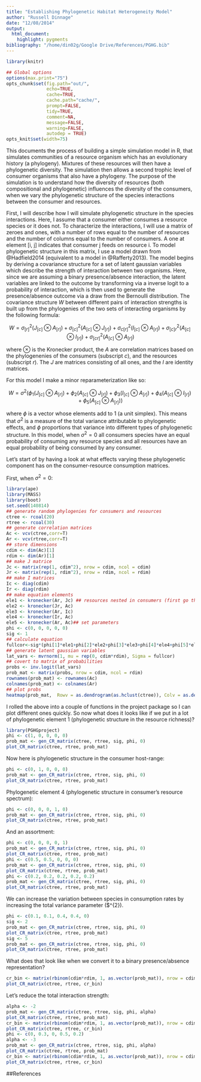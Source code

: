 ```yaml
---
title: "Establishing Phylogenetic Habitat Heterogeneity Model"
author: "Russell Dinnage"
date: "12/08/2014"
output: 
  html_document:
    highlight: pygments
bibliography: "/home/din02g/Google Drive/References/PGHG.bib"
---
```


```r
library(knitr)

## Global options
options(max.print="75")
opts_chunk$set(fig.path="out/",
               echo=TRUE,
               cache=TRUE,
               cache.path="cache/",
               prompt=FALSE,
               tidy=TRUE,
               comment=NA,
               message=FALSE,
               warning=FALSE,
               autodep = TRUE)
opts_knit$set(width=75)
```

This documents the process of building a simple simulation model in R, that simulates communities of a resource organism which has an evolutionary history (a phylogeny). Mixtures of these resources will then have a phylogenetic diversity. The simulation then allows a second trophic level of consumer organisms that also have a phylogeny. The purpose of the simulation is to understand how the diversity of resources (both compositional and phylogenetic) influences the diversity of the consumers, when we vary the phylogenetic structure of the species interactions between the consumer and resources. 

First, I will describe how I will simulate phylogenetic structure in the species interactions. Here, I assume that a consumer either consumes a resource species or it does not. To characterize the interactions, I will use a matrix of zeroes and ones, with a number of rows equal to the number of resources and the number of columns equal to the number of consumers. A one at element [i, j] indicates that consumer j feeds on resource i. To model phylogenetic structure in this matrix, I use a model drawn from @Hadfield2014 (equivalent to a model in @Rafferty2013). The model begins by deriving a covariance structure for a set of latent gaussian variables which describe the strength of interaction between two organisms. Here, since we are assuming a binary presence/absence interaction, the latent variables are linked to the outcome by transforming via a inverse logit to a probability of interaction, which is then used to generate the presence/absence outcome via a draw from the Bernoulli distribution. The covariance structure $W$ between different pairs of interaction strengths is built up from the phylogenies of the two sets of interacting organisms by the following formula:

$$ W = \sigma ^{2}_{[r]} \left (J_{[c]}\otimes A_{[r]}   \right ) + 
\sigma ^{2}_{[c]} \left (A_{[c]}\otimes J_{[r]}   \right ) +
\sigma ^{2}_{c[r]} \left (I_{[c]}\otimes A_{[r]}   \right ) +
\sigma ^{2}_{[c]r} \left (A_{[c]}\otimes I_{[r]}   \right ) +
\sigma ^{2}_{[cr]} \left (A_{[c]}\otimes A_{[r]}   \right ) $$

where $\otimes$ is the Kronecker product, the $A$ are correlation matrices based on the phylogenenies of the consumers (subscript $c$), and the resources (subscript $r$). The $J$ are matrices consisting of all ones, and the $I$ are identity matrices.

For this model I make a minor reparameterization like so:

$$ W = \sigma ^{2} \left (\phi_{1}\left (J_{[c]}\otimes A_{[r]}   \right ) + 
\phi_{2} \left (A_{[c]}\otimes J_{[r]}   \right ) +
\phi_{3} \left (I_{[c]}\otimes A_{[r]}   \right ) +
\phi_{4} \left (A_{[c]}\otimes I_{[r]}   \right ) +
\phi_{5} \left (A_{[c]}\otimes A_{[r]}   \right ) \right ) $$

where $\phi$ is a vector whose elements add to 1 (a unit simplex). This means that $\sigma ^{2}$ is a measure of the total variance attributable to phylogenetic effects, and $\phi$ proportions that variance into different types of phylogenetic structure. In this model, when $\sigma ^{2} = 0$ all consumers species have an equal probability of consuming any resource species and all resources have an equal probability of being consumed by any consumer.

Let's start of by having a look at what effects varying these phylogenetic component has on the consumer-resource consumption matrices.

First, when $\sigma ^{2} = 0$:

```r
library(ape)
library(MASS)
library(boot)
set.seed(140814)
## generate random phylogenies for consumers and resources
ctree <- rcoal(20)
rtree <- rcoal(30)
## generate correlation matrices
Ac <- vcv(ctree,corr=T)
Ar <- vcv(rtree,corr=T)
## store dimensions
cdim <- dim(Ac)[1]
rdim <- dim(Ar)[1]
## make J matrice
Jc <- matrix(rep(1, cdim^2), nrow = cdim, ncol = cdim)
Jr <- matrix(rep(1, rdim^2), nrow = rdim, ncol = rdim)
## make I matrices
Ic <- diag(cdim)
Ir <- diag(rdim)
## make equation elements
ele1 <- kronecker(Ar, Jc) ## resources nested in consumers (first go through all hosts for parasite 1, then all hosts for parasite 2, etc.)
ele2 <- kronecker(Jr, Ac)
ele3 <- kronecker(Ar, Ic)
ele4 <- kronecker(Ir, Ac)
ele5 <- kronecker(Ar, Ac)## set parameters
phi <- c(0, 0, 0, 0, 0)
sig <- 1
## calculate equation
fullcor<-sig*(phi[1]*ele1+phi[2]*ele2+phi[3]*ele3+phi[4]*ele4+phi[5]*ele5)
## generate latent gaussian variables
lat_vars <- mvrnorm(1, mu = rep(0, cdim*rdim), Sigma = fullcor)
## covert to matrix of probabilities
probs <- inv.logit(lat_vars)
prob_mat <- matrix(probs, nrow = cdim, ncol = rdim)
rownames(prob_mat) <- rownames(Ac)
colnames(prob_mat) <- colnames(Ar)
## plot probs
heatmap(prob_mat,  Rowv = as.dendrogram(as.hclust(ctree)), Colv = as.dendrogram(as.hclust(rtree)), labRow = ctree$tip.label, labCol = rtree$tip.label, scale="none", margins = c(5, 6), font.axis = 3, col = rev(grey(seq(0, 1, length = max(prob_mat)))), cexRow = 1, cexCol = 1, xlab = "Resource Species", ylab = "Consumer Species") 
```

I rolled the above into a couple of functions in the project package so I can plot different ones quickly.
So now what does it looks like if we put in a lot of phylogenetic element 1 (phylogenetic structure in the resource richness)?

```r
library(PGHGproject)
phi <- c(1, 0, 0, 0, 0)
prob_mat <- gen_CR_matrix(ctree, rtree, sig, phi, 0)
plot_CR_matrix(ctree, rtree, prob_mat)
```

Now here is phylogenetic structure in the consumer host-range:

```r
phi <- c(0, 1, 0, 0, 0)
prob_mat <- gen_CR_matrix(ctree, rtree, sig, phi, 0)
plot_CR_matrix(ctree, rtree, prob_mat)
```

Phylogenetic element 4 (phylogenetic structure in consumer's resource spectrum):

```r
phi <- c(0, 0, 0, 1, 0)
prob_mat <- gen_CR_matrix(ctree, rtree, sig, phi, 0)
plot_CR_matrix(ctree, rtree, prob_mat)
```

And an assortment:

```r
phi <- c(0, 0, 0, 0, 1)
prob_mat <- gen_CR_matrix(ctree, rtree, sig, phi, 0)
plot_CR_matrix(ctree, rtree, prob_mat)
phi <- c(0.5, 0.5, 0, 0, 0)
prob_mat <- gen_CR_matrix(ctree, rtree, sig, phi, 0)
plot_CR_matrix(ctree, rtree, prob_mat)
phi <- c(0.2, 0.2, 0.2, 0.2, 0.2)
prob_mat <- gen_CR_matrix(ctree, rtree, sig, phi, 0)
plot_CR_matrix(ctree, rtree, prob_mat)
```

We can increase the variation between species in consumption rates by increasing the total variance parameter ($\sigma ^{2}).

```r
phi <- c(0.1, 0.1, 0.4, 0.4, 0)
sig <- 2
prob_mat <- gen_CR_matrix(ctree, rtree, sig, phi, 0)
plot_CR_matrix(ctree, rtree, prob_mat)
sig <- 5
prob_mat <- gen_CR_matrix(ctree, rtree, sig, phi, 0)
plot_CR_matrix(ctree, rtree, prob_mat)
```

What does that look like when we convert it to a binary presence/absence representation?

```r
cr_bin <- matrix(rbinom(cdim*rdim, 1, as.vector(prob_mat)), nrow = cdim, ncol = rdim)
plot_CR_matrix(ctree, rtree, cr_bin)
```

Let's reduce the total interaction strength:

```r
alpha <- -2
prob_mat <- gen_CR_matrix(ctree, rtree, sig, phi, alpha)
plot_CR_matrix(ctree, rtree, prob_mat)
cr_bin <- matrix(rbinom(cdim*rdim, 1, as.vector(prob_mat)), nrow = cdim, ncol = rdim)
plot_CR_matrix(ctree, rtree, cr_bin)
phi <- c(0, 0.3, 0, 0.5, 0.2)
alpha <- -3
prob_mat <- gen_CR_matrix(ctree, rtree, sig, phi, alpha)
plot_CR_matrix(ctree, rtree, prob_mat)
cr_bin <- matrix(rbinom(cdim*rdim, 1, as.vector(prob_mat)), nrow = cdim, ncol = rdim)
plot_CR_matrix(ctree, rtree, cr_bin)
```

##References
